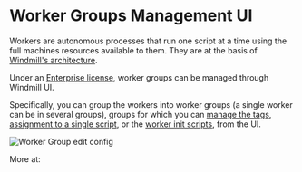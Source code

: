 
# Worker Groups Management UI

Workers are autonomous processes that run one script at a time using the full
machines resources available to them. They are at the basis of [Windmill's architecture](../10_architecture/index.md).

Under an [Enterprise license](../7_plans_details/index.mdx), worker groups can be managed through Windmill UI.

Specifically, you can group the workers into worker groups (a single worker can be in several groups), groups for which you can [manage the tags](../../core_concepts/9_worker_groups/index.mdx), [assignment to a single script](../../core_concepts/25_dedicated_workers/index.mdx), or the [worker init scripts](../../advanced/8_preinstall_binaries/index.mdx#init-scripts), from the UI.

![Worker Group edit config](../../core_concepts/9_worker_groups/worker_group_ui.png)

More at:

<div class="grid grid-cols-2 gap-6 mb-4">
	<DocCard
    	title="Workers and Worker Groups"
    	description="Worker Groups allow users to run scripts and flows on different machines with varying specifications."
    	href="/docs/core_concepts/worker_groups"
    />
	<DocCard
		title="Dedicated Workers / Native Performance"
		description="Dedicated Workers are workers that are dedicated to a particular script."
		href="/docs/core_concepts/dedicated_workers"
	/>
	<DocCard
		title="Init Scripts"
		description="Init Scripts are executed at the beginning when the worker starts."
		href="/docs/advanced/preinstall_binaries#init-scripts"
	/>
</div>